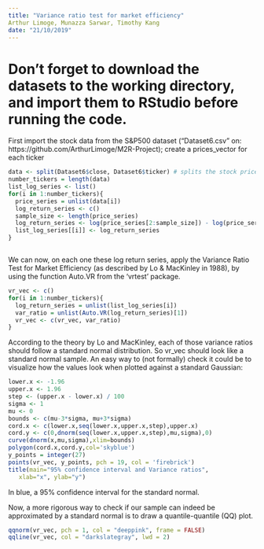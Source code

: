 ---
title: "Variance ratio test for market efficiency"
Arthur Limoge, Munazza Sarwar, Timothy Kang
date: "21/10/2019"
---

# Don't forget to download the datasets to the working directory, and import them to RStudio before running the code.


First import the stock data from the S&P500 dataset ("Dataset6.csv" on: https://github.com/ArthurLimoge/M2R-Project); create a prices_vector for each ticker 

```{r}

data <- split(Dataset6$close, Dataset6$ticker) # splits the stock prices based on the ticker. We will treat each sample independently. 
number_tickers = length(data)
list_log_series <- list()
for(i in 1:number_tickers){
  price_series = unlist(data[i])
  log_return_series <- c()
  sample_size <- length(price_series)
  log_return_series <- log(price_series[2:sample_size]) - log(price_series[1:sample_size-1])
  list_log_series[[i]] <- log_return_series
}



```

We can now, on each one these log return series, apply the Variance Ratio Test for Market Efficiency (as described by Lo & MacKinley in 1988), by using the function Auto.VR from the 'vrtest' package.

```{r}

vr_vec <- c()
for(i in 1:number_tickers){
  log_return_series = unlist(list_log_series[i])
  var_ratio = unlist(Auto.VR(log_return_series)[1])
  vr_vec <- c(vr_vec, var_ratio)
}

```


According to the theory by Lo and MacKinley, each of those variance ratios should follow a standard normal distribution. So vr_vec should look like a standard normal sample. An easy way to (not formally) check it could be to visualize how the values look when plotted against a standard Gaussian:

```{r}

lower.x <- -1.96
upper.x <- 1.96
step <- (upper.x - lower.x) / 100
sigma <- 1
mu <- 0
bounds <- c(mu-3*sigma, mu+3*sigma)
cord.x <- c(lower.x,seq(lower.x,upper.x,step),upper.x)
cord.y <- c(0,dnorm(seq(lower.x,upper.x,step),mu,sigma),0)
curve(dnorm(x,mu,sigma),xlim=bounds) 
polygon(cord.x,cord.y,col='skyblue')
y_points = integer(27)
points(vr_vec, y_points, pch = 19, col = 'firebrick')
title(main="95% confidence interval and Variance ratios",
   xlab="x", ylab="y")

```

In blue, a 95% confidence interval for the standard normal. 

Now, a more rigorous way to check if our sample can indeed be approximated by a standard normal is to draw a quantile-quantile (QQ) plot.

```{r}

qqnorm(vr_vec, pch = 1, col = "deeppink", frame = FALSE)
qqline(vr_vec, col = "darkslategray", lwd = 2)

```

